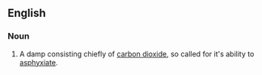 ==English==
{{wikipedia}}
===Noun===
{{en-noun|-}}

#{{context|mining}}A damp consisting chiefly of [[carbon dioxide]], so called for it's ability to [[asphyxiate]].